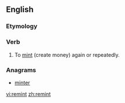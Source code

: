 ==English==

===Etymology===
{{prefix|re|mint|lang=en}}

===Verb===
{{en-verb}}

# {{context|transitive|lang=en}} To [[mint]] (create money) again or repeatedly.

===Anagrams===
* [[minter#English|minter]]

[[vi:remint]]
[[zh:remint]]
